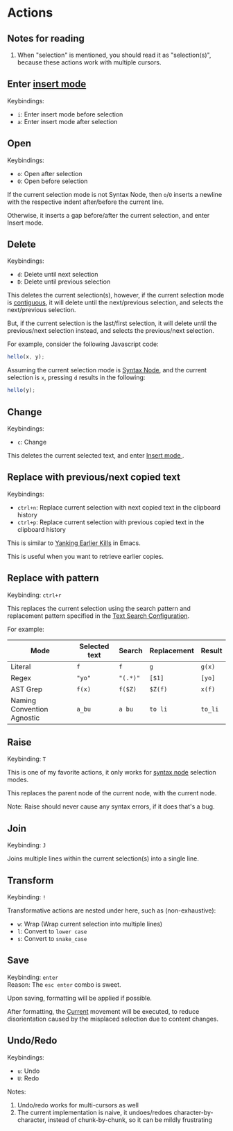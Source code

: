 
# Actions

## Notes for reading

1. When "selection" is mentioned, you should read it as "selection(s)", because
   these actions work with multiple cursors.

## Enter [insert mode](../../insert-mode/index.md)

Keybindings:

- `i`: Enter insert mode before selection
- `a`: Enter insert mode after selection

## Open

Keybindings:

- `o`: Open after selection
- `O`: Open before selection

If the current selection mode is not Syntax Node,
then `o`/`O` inserts a newline with the respective indent after/before the current line.

Otherwise, it inserts a gap before/after the current selection, and enter Insert mode.

<TutorialFallback filename="open"/>

## Delete

Keybindings:

- `d`: Delete until next selection
- `D`: Delete until previous selection

This deletes the current selection(s), however, if the current selection mode is
[contiguous](../selection-modes/index.md#contiguity), it will delete until the
next/previous selection, and selects the next/previous selection.

But, if the current selection is the last/first selection, it will delete until the
previous/next selection instead, and selects the previous/next selection.

For example, consider the following Javascript code:

```js
hello(x, y);
```

Assuming the current selection mode is [Syntax Node](../selection-modes/syntax-node-based.md#syntax-node), and the current selection is `x`, pressing `d` results in the following:

```js
hello(y);
```

## Change

Keybindings:

- `c`: Change

This deletes the current selected text, and enter [Insert mode
](../../insert-mode/index.md).

## Replace with previous/next copied text

Keybindings:

- `ctrl+n`: Replace current selection with next copied text in the clipboard history
- `ctrl+p`: Replace current selection with previous copied text in the clipboard history

This is similar to [Yanking Earlier Kills](https://www.gnu.org/software/emacs/manual/html_node/emacs/Earlier-Kills.html) in Emacs.

This is useful when you want to retrieve earlier copies.

## Replace with pattern

Keybinding: `ctrl+r`

This replaces the current selection using the search pattern and replacement
pattern specified in the [Text Search Configuration](../selection-modes/local-global/text-search.md#configuration).

For example:

| Mode                       | Selected text | Search   | Replacement | Result  |
| -------------------------- | ------------- | -------- | ----------- | ------- |
| Literal                    | `f`           | `f`      | `g`         | `g(x)`  |
| Regex                      | `"yo"`        | `"(.*)"` | `[$1]`      | `[yo]`  |
| AST Grep                   | `f(x)`        | `f($Z)`  | `$Z(f)`     | `x(f)`  |
| Naming Convention Agnostic | `a_bu`        | `a bu`   | `to li`     | `to_li` |

<TutorialFallback filename="replace-with-pattern"/>

## Raise

Keybinding: `T`

This is one of my favorite actions, it only works for [syntax node](../selection-modes/syntax-node-based.md#syntax-node) selection modes.

This replaces the parent node of the current node, with the current node.

<TutorialFallback filename="raise"/>

Note: Raise should never cause any syntax errors, if it does that's a bug.

## Join

Keybinding: `J`

Joins multiple lines within the current selection(s) into a single line.

<TutorialFallback filename="join"/>

## Transform

Keybinding: `!`

Transformative actions are nested under here, such as (non-exhaustive):

- `w`: Wrap (Wrap current selection into multiple lines)
- `l`: Convert to `lower case`
- `s`: Convert to `snake_case`

## Save

Keybinding: `enter`  
Reason: The `esc enter` combo is sweet.

Upon saving, formatting will be applied if possible.

After formatting, the [Current](../core-movements.mdx#current) movement will be executed, to reduce disorientation caused by the misplaced selection due to content changes.

## Undo/Redo

Keybindings:

- `u`: Undo
- `U`: Redo

Notes:

1. Undo/redo works for multi-cursors as well
2. The current implementation is naive, it undoes/redoes character-by-character, instead of chunk-by-chunk, so it can be mildly frustrating
